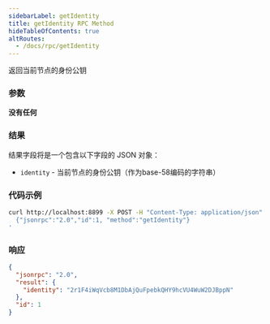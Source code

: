 ```yaml
---
sidebarLabel: getIdentity
title: getIdentity RPC Method
hideTableOfContents: true
altRoutes:
  - /docs/rpc/getIdentity
---
```


返回当前节点的身份公钥

<DocSideBySide>

<DocLeftSide>

### 参数

**没有任何**

### 结果

结果字段将是一个包含以下字段的 JSON 对象：

- `identity` - 当前节点的身份公钥（作为base-58编码的字符串）

</DocLeftSide>
<DocRightSide>

### 代码示例

```bash
curl http://localhost:8899 -X POST -H "Content-Type: application/json" -d '
  {"jsonrpc":"2.0","id":1, "method":"getIdentity"}
'
```

### 响应

```json
{
  "jsonrpc": "2.0",
  "result": {
    "identity": "2r1F4iWqVcb8M1DbAjQuFpebkQHY9hcVU4WuW2DJBppN"
  },
  "id": 1
}
```

</DocRightSide>
</DocSideBySide>
